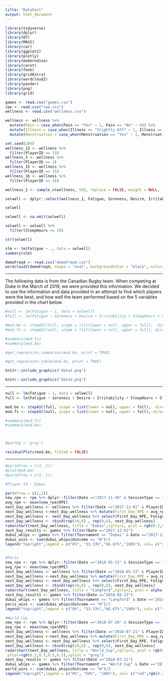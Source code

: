 ```yaml
---
title: "DataFest"
output: html_document
---
```



```r
library(tidyverse)
library(dplyr)
library(DT)
library(MASS)
library(car)
library(ggplot2)
library(plotly)
library(moderndive)
library(caret)
library(fmsb)
library(gridExtra)
library(wordcloud2)
library(pander)
library(png)
library(grid)
```

```r
games <- read.csv("games.csv")
rpe <- read.csv("rpe.csv")
wellness <- read.csv("wellness.csv")

wellness <- wellness %>% 
  mutate(Pain = case_when(Pain == "Yes" ~ 1, Pain == "No" ~ 0)) %>% 
  mutate(Illness = case_when(Illness == "Slightly Off" ~ 1, Illness == "No" ~ 0)) %>%
  mutate(Menstruation = case_when(Menstruation == "Yes" ~ 1, Menstruation == "No" ~ 0))
```

```r
set.seed(200)
wellness_13 <- wellness %>% 
  filter(PlayerID == 13)
wellness_3 <- wellness %>%
  filter(PlayerID == 3)
wellness_15 <- wellness %>% 
  filter(PlayerID == 15)
wellness_16 <- wellness %>%
  filter(PlayerID == 16)
```

```r
wellness_1 <- sample_n(wellness, 550, replace = FALSE, weight = NULL, .env = NULL)

selwell <- dplyr::select(wellness_1, Fatigue, Soreness, Desire, Irritability, SleepHours, SleepQuality, Pain, Illness, Menstruation)

selwell

selwell <- na.omit(selwell)

selwell <- selwell %>% 
  filter(SleepHours <= 20)

str(selwell)

slm <- lm(Fatigue ~ ., data = selwell)
summary(slm)
```


```r
demoFreq4 <- read.csv("demoFreq4.csv")
wordcloud2(demoFreq4, shape = 'oval', backgroundColor = "black", color=rep_len( c("red","white"), nrow(demoFreq) ), size = 0.7)
```

---

The following data is from the Canadian Rugby team. When competing at Duke in the March of 2019, we were provided this information. We decided to use the information and data provided in an attempt to find which players were the best, and how well the team performed based on the 5 variables provided in the chart below.



```r
#null <- lm(Fatigue ~ 1, data = selwell)
#full <- lm(Fatigue ~ Soreness + Desire + Irritability + SleepHours + SleepQuality, #data = selwell)

#mod.be <- stepAIC(full, scope = list(lower = null, upper = full),  direction = "backward")
#mod.fs <- stepAIC(null, scope = list(lower = null, upper = full), direction = "forward")

#summary(mod.fs)
#summary(mod.be)

#get_regression_summaries(mod.be, print = TRUE)

#get_regression_table(mod.be, print = TRUE)
```

```r

knitr::include_graphics("data1.png")

```

```r

knitr::include_graphics("data2.png")

```

---


```r
null <- lm(Fatigue ~ 1, data = selwell)
full <- lm(Fatigue ~ Soreness + Desire + Irritability + SleepHours + SleepQuality, data = selwell)

mod.be <- stepAIC(full, scope = list(lower = null, upper = full),  direction = "backward")
mod.fs <- stepAIC(null, scope = list(lower = null, upper = full), direction = "forward")

#summary(mod.fs)
#summary(mod.be)



#par(bg = 'gray')

residualPlots(mod.be, fitted = FALSE)
```

---


```r
#par(mfrow = c(2, 2))
#plot(mod.be)
#par(mfrow = c(1, 1))
```

```r

#Player 13 - Dubai

par(mfrow = c(2,2))
new_rpe <- rpe %>% dplyr::filter(Date =="2017-11-30" & SessionType == "Game")
avg_rpe <- mean(new_rpe$RPE)
next_Day_wellness <- wellness %>% filter(Date =="2017-12-01" & PlayerID == "13")
next_Day_wellness <-next_Day_wellness %>% mutate(First_Day_RPE = avg_rpe)
next_Day_wellness <- next_Day_wellness %>% select(First_Day_RPE, Fatigue, Soreness, Desire, Irritability,SleepQuality)
next_Day_wellness <- rbind(rep(10,6) , rep(0,6), next_Day_wellness)
radarchart(next_Day_wellness, title = "Dubai",cglty=1, pcol = rgb(0.2,0.5,0.5,0.9) , pfcol=rgb(0.2,0.5,0.5,0.5),cglcol = "grey")
next_Day_results <- games %>% filter(Date =="2017-12-01")
dubai_whips <- games %>% filter(Tournament == "Dubai" & Date =="2017-12-01" ) 
dubai_wins <- sum(dubai_whips$Outcome == "W")/3
legend("topright",legend = c("0%", "33.33%","66.67%","100%"), col= c("red",rgb(0.2,0.5,0.5),"yellow", "purple"), title = "Winning_Percentage", box.lty=0, bty = "n", lty = 1)


#Paris
new_rpe <- rpe %>% dplyr::filter(Date =="2018-05-12" & SessionType == "Game")
avg_rpe <- mean(new_rpe$RPE)
next_Day_wellness <- wellness %>% filter(Date =="2018-05-13" & PlayerID == "13")
next_Day_wellness <-next_Day_wellness %>% mutate(First_Day_RPE = avg_rpe)
next_Day_wellness <- next_Day_wellness %>% select(First_Day_RPE, Fatigue, Soreness, Desire, Irritability,SleepQuality)
next_Day_wellness <- rbind(rep(10,6) , rep(0,6), next_Day_wellness)
radarchart(next_Day_wellness, title = "Langford",cglty=1, pcol = alpha("yellow",.9), pfcol= alpha("yellow",.5),cglcol = "grey")
next_Day_results <- games %>% filter(Date =="2018-05-13")
dubai_whips <- games %>% filter(Tournament == "Langford" & Date =="2018-05-13" ) 
paris_wins <- sum(dubai_whips$Outcome == "W")/3
legend("topright",legend = c("0%", "33.33%","66.67%","100%"), col= c("red", rgb(0.2,0.5,0.5),"yellow", "purple"), title = "Winning_Percentage", box.lty=0, bty = "n", lty = 1)

#World Cup 
new_rpe <- rpe %>% dplyr::filter(Date =="2018-07-20" & SessionType == "Game")
avg_rpe <- mean(new_rpe$RPE)
next_Day_wellness <- wellness %>% filter(Date =="2018-07-21" & PlayerID == "13")
next_Day_wellness <-next_Day_wellness %>% mutate(First_Day_RPE = avg_rpe)
next_Day_wellness <- next_Day_wellness %>% select(First_Day_RPE, Fatigue, Soreness, Desire, Irritability,SleepQuality)
next_Day_wellness <- rbind(rep(10,6) , rep(0,6), next_Day_wellness)
radarchart(next_Day_wellness, title = "World_Cup",cglty=1, pcol = rgb(0.2,0.5,0.5,0.9) ,
 pfcol=rgb(0.2,0.5,0.5,0.5),cglcol = "grey")
next_Day_results <- games %>% filter(Date =="2018-07-21")
dubai_whips <- games %>% filter(Tournament == "World Cup" & Date =="2018-07-21" ) 
world_wins <- sum(dubai_whips$Outcome == "W")/3
legend("topright",legend = c("0%", "50%", "100%"), col= c("red",rgb(0.2,0.5,0.5),"yellow"), title = "Winning_Percentage", box.lty=0, bty = "n", lty = 1)

```

